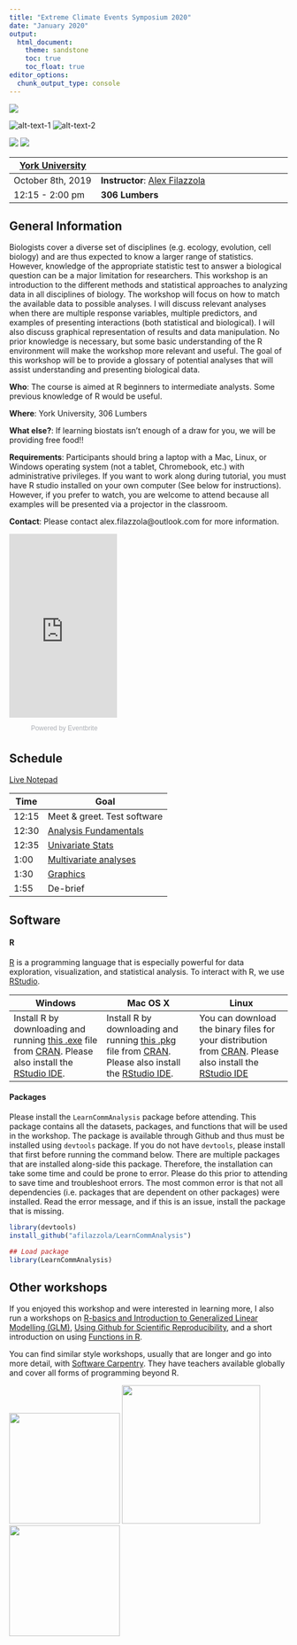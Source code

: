```yaml
---
title: "Extreme Climate Events Symposium 2020"
date: "January 2020"
output: 
  html_document:
    theme: sandstone
    toc: true
    toc_float: true
editor_options: 
  chunk_output_type: console
---
```


<div style="width:800px; height=350px">
![](images/panorama.jpg)
</div>


![alt-text-1](images/desert.jpg =300x) ![alt-text-2](images/alpine.jpg =300x)




![](images/desert.jpg)   ![](images/alpine.jpg)
</div>


[York University](https://www.yorku.ca/index.html) | 
----------------|-----------------------------------
October 8th, 2019   | **Instructor**: [Alex Filazzola](http://www.filazzola.info)
12:15 - 2:00 pm   | **306 Lumbers**

## General Information

Biologists cover a diverse set of disciplines (e.g. ecology, evolution, cell biology) and are thus expected to know a larger range of statistics. However, knowledge of the appropriate statistic test to answer a biological question can be a major limitation for researchers. This workshop is an introduction to the different methods and statistical approaches to analyzing data in all disciplines of biology. The workshop will focus on how to match the available data to possible analyses. I will discuss relevant analyses when there are multiple response variables, multiple predictors, and examples of presenting interactions (both statistical and biological). I will also discuss graphical representation of results and data manipulation. No prior knowledge is necessary, but some basic understanding of the R environment will make the workshop more relevant and useful. The goal of this workshop will be to provide a glossary of potential analyses that will assist understanding and presenting biological data.


**Who**: The course is aimed at R beginners to intermediate analysts. Some previous knowledge of R would be useful.

**Where**: York University, 306 Lumbers

**What else?**: If learning biostats isn't enough of a draw for you, we will be providing free food!!

**Requirements**: Participants should bring a laptop with a Mac, Linux, or Windows operating system (not a tablet, Chromebook, etc.) with administrative privileges. If you want to work along during tutorial, you must have R studio installed on your own computer (See below for instructions). However, if you prefer to watch, you are welcome to attend because all examples will be presented via a projector in the classroom. 

**Contact**: Please contact alex.filazzola@outlook.com for more information.

<div style="width:195px; text-align:center;" ><iframe  src="https://www.eventbrite.com/countdown-widget?eid=74498897207" frameborder="0" height="332" width="195" marginheight="0" marginwidth="0" scrolling="no" allowtransparency="true"></iframe><div style="font-family:Helvetica, Arial; font-size:12px; padding:10px 0 5px; margin:2px; width:195px; text-align:center;" ><a class="powered-by-eb" style="color: #ADB0B6; text-decoration: none;" target="_blank" href="http://www.eventbrite.com/">Powered by Eventbrite</a></div></div>

## Schedule

[Live Notepad](https://docs.google.com/document/d/1len4qcM-EkEMOl0NuNROyqlqMruqg4B4TZm4OS0NPoQ/edit)

Time   | Goal
-------|------------
12:15   | Meet & greet. Test software
12:30  | [Analysis Fundamentals](Analysis.Fundamental//Intro.html)
12:35 | [Univariate Stats](Univariate//index.html)
1:00 | [Multivariate analyses](Indices//ordinations.html)
1:30 | [Graphics](graphics//graphics.html)
1:55 | De-brief


## Software

#### R

[R](http://www.r-project.org/) is a programming language that is especially powerful for data exploration, visualization, and statistical analysis. To interact with R, we use [RStudio](http://www.rstudio.com/).


Windows        |   Mac OS  X   |      Linux
---------------|---------------|---------------
Install R by downloading and running [this .exe](http://cran.r-project.org/bin/windows/base/release.htm) file from [CRAN](http://cran.r-project.org/index.html). Please also install the [RStudio IDE](http://www.rstudio.com/ide/download/desktop).| Install R by downloading and running [this .pkg](http://cran.r-project.org/bin/macosx/R-latest.pkg) file from [CRAN](http://cran.r-project.org/index.html). Please also install the [RStudio IDE](http://www.rstudio.com/ide/download/desktop).|You can download the binary files for your distribution from [CRAN](http://cran.r-project.org/index.html). Please also install the [RStudio IDE](http://www.rstudio.com/ide/download/desktop)

#### Packages

Please install the `LearnCommAnalysis` package before attending. This package contains all the datasets, packages, and functions that will be used in the workshop. The package is available through Github and thus must be installed using `devtools` package. If you do not have `devtools`, please install that first before running the command below. There are multiple packages that are installed along-side this package. Therefore, the installation can take some time and could be prone to error. Please do this prior to attending to save time and troubleshoot errors. The most common error is that not all dependencies (i.e. packages that are dependent on other packages) were installed. Read the error message, and if this is an issue, install the package that is missing. 

```r
library(devtools)
install_github("afilazzola/LearnCommAnalysis")

## Load package
library(LearnCommAnalysis)
```


## Other workshops

If you enjoyed this workshop and were interested in learning more, I also run a workshops on [R-basics and Introduction to Generalized Linear Modelling (GLM)](https://afilazzola.github.io/YorkU.GLM.2017-04-28/), [Using Github for Scientific Reproducibility](https://afilazzola.github.io/UoA.GithubWorkshop.2018/), and a short introduction on using [Functions in R](https://afilazzola.github.io/Functions.workshop.YorkU2017/). 

You can find similar style workshops, usually that are longer and go into more detail, with [Software Carpentry](https://software-carpentry.org/). They have teachers available globally and cover all forms of programming beyond R. 


<img src="images/YorkUlogo.jpg" width="200"/>
<img src="images/UoA.png" width="250"/>
<img src="images/FilazzolaLab.png" width="200"/>
